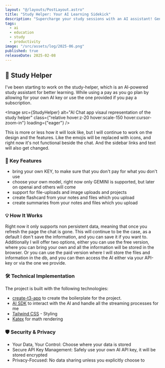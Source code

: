 ```yaml
---
layout: "@/layouts/PostLayout.astro"
title: "Study Helper: Your AI Learning Sidekick"
description: "Supercharge your study sessions with an AI assistant! Generate flashcards, summaries."
tags:
  - ai
  - education
  - study
  - productivity
image: "/src/assets/log/2025-06.png"
published: true
releaseDate: 2025-02-08
---
```



## 🤖 Study Helper

I've been starting to work on the study-helper, which is an AI-powered study assistant for better learning.
While using a pay as you go plan by allowing for your own AI key or use the one provided if you pay a subscription.

<Image
  src={StudyHelper}
  alt="AI Chat app visaul representation of the study helper"
  class={"relative hover:z-20 hover:scale-150 hover:cursor-zoom-in"}
  loading={"eager"}
/>

This is more or less how it will look like, but I will continue to work on the design and the features.
Like the emojis will be replaced with icons, and right now it's not functional beside the chat.
And the sidebar links and text will also get changed.

### 🎯 Key Features

- bring your own KEY, to make sure that you don't pay for what you don't use
- choose your own model, right now only GEMINI is supported, but later on openai and others will come
- support for file-uploads and image uploads and projects
- create flashcard from your notes and files which you upload
- create summaries from your notes and files which you upload

### 💡 How It Works

Right now it only supports non persistent data, meaning that once you refresh the page the chat is gone.
This will continue to be the case, as a default I don't save the information, and you can save it if you want to.
Additionally I will offer two options, either you can use the free version, where you can bring your own and all the information will be stored in the browser.
Or you can use the paid version where I will store the files and information in the db, and you can then access the AI either via your API-key or via the one we provide.

### 🛠️ Technical Implementation

The project is built with the following technologies:

- [create-t3-app](https://create.t3.gg/) to create the boilerplate for the project.
- [AI SDK](https://sdk.vercel.ai/) to interact with the AI and handle all the streaming processes for me
- [Tailwind CSS](https://tailwindcss.com) - Styling
- [Katex](https://katex.org/) for math rendering

### 🛡️ Security & Privacy

- Your Data, Your Control: Choose where your data is stored
- Secure API Key Management: Safely use your own AI API key, it will be stored encrypted
- Privacy-Focused: No data sharing unless you explicitly choose to
